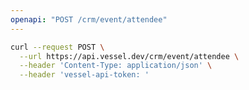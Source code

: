 ```yaml
---
openapi: "POST /crm/event/attendee"
---
```


<RequestExample>

```bash Request
curl --request POST \
  --url https://api.vessel.dev/crm/event/attendee \
  --header 'Content-Type: application/json' \
  --header 'vessel-api-token: '
```

</RequestExample>
